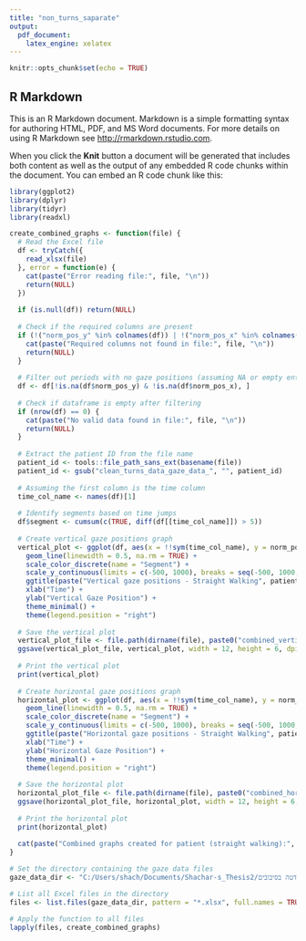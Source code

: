 ---
title: "non_turns_saparate"
output: 
  pdf_document:
    latex_engine: xelatex
---


```{r setup, include=FALSE}
knitr::opts_chunk$set(echo = TRUE)
```

## R Markdown

This is an R Markdown document. Markdown is a simple formatting syntax for authoring HTML, PDF, and MS Word documents. For more details on using R Markdown see <http://rmarkdown.rstudio.com>.

When you click the **Knit** button a document will be generated that includes both content as well as the output of any embedded R code chunks within the document. You can embed an R code chunk like this:

```{r cars}
library(ggplot2)
library(dplyr)
library(tidyr)
library(readxl)

create_combined_graphs <- function(file) {
  # Read the Excel file
  df <- tryCatch({
    read_xlsx(file)
  }, error = function(e) {
    cat(paste("Error reading file:", file, "\n"))
    return(NULL)
  })
  
  if (is.null(df)) return(NULL)
  
  # Check if the required columns are present
  if (!("norm_pos_y" %in% colnames(df)) | !("norm_pos_x" %in% colnames(df))) {
    cat(paste("Required columns not found in file:", file, "\n"))
    return(NULL)
  }
  
  # Filter out periods with no gaze positions (assuming NA or empty entries)
  df <- df[!is.na(df$norm_pos_y) & !is.na(df$norm_pos_x), ]
  
  # Check if dataframe is empty after filtering
  if (nrow(df) == 0) {
    cat(paste("No valid data found in file:", file, "\n"))
    return(NULL)
  }
  
  # Extract the patient ID from the file name
  patient_id <- tools::file_path_sans_ext(basename(file))
  patient_id <- gsub("clean_turns_data_gaze_data_", "", patient_id)
  
  # Assuming the first column is the time column
  time_col_name <- names(df)[1]
  
  # Identify segments based on time jumps
  df$segment <- cumsum(c(TRUE, diff(df[[time_col_name]]) > 5))
  
  # Create vertical gaze positions graph
  vertical_plot <- ggplot(df, aes(x = !!sym(time_col_name), y = norm_pos_y, color = factor(segment))) +
    geom_line(linewidth = 0.5, na.rm = TRUE) +
    scale_color_discrete(name = "Segment") +
    scale_y_continuous(limits = c(-500, 1000), breaks = seq(-500, 1000, by = 250)) +
    ggtitle(paste("Vertical gaze positions - Straight Walking", patient_id)) +
    xlab("Time") +
    ylab("Vertical Gaze Position") +
    theme_minimal() +
    theme(legend.position = "right")
  
  # Save the vertical plot
  vertical_plot_file <- file.path(dirname(file), paste0("combined_vertical_gaze_straight_", patient_id, ".png"))
  ggsave(vertical_plot_file, vertical_plot, width = 12, height = 6, dpi = 300)
  
  # Print the vertical plot
  print(vertical_plot)
  
  # Create horizontal gaze positions graph
  horizontal_plot <- ggplot(df, aes(x = !!sym(time_col_name), y = norm_pos_x, color = factor(segment))) +
    geom_line(linewidth = 0.5, na.rm = TRUE) +
    scale_color_discrete(name = "Segment") +
    scale_y_continuous(limits = c(-500, 1000), breaks = seq(-500, 1000, by = 250)) +
    ggtitle(paste("Horizontal gaze positions - Straight Walking", patient_id)) +
    xlab("Time") +
    ylab("Horizontal Gaze Position") +
    theme_minimal() +
    theme(legend.position = "right")
  
  # Save the horizontal plot
  horizontal_plot_file <- file.path(dirname(file), paste0("combined_horizontal_gaze_straight_", patient_id, ".png"))
  ggsave(horizontal_plot_file, horizontal_plot, width = 12, height = 6, dpi = 300)
  
  # Print the horizontal plot
  print(horizontal_plot)
  
  cat(paste("Combined graphs created for patient (straight walking):", patient_id, "\n"))
}

# Set the directory containing the gaze data files
gaze_data_dir <- "C:/Users/shach/Documents/Shachar-s_Thesis2/דטה בסיבובים/new_clean_outputs/non_turns_data"

# List all Excel files in the directory
files <- list.files(gaze_data_dir, pattern = "*.xlsx", full.names = TRUE)

# Apply the function to all files
lapply(files, create_combined_graphs)

```
